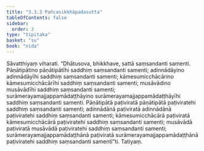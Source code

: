 ```yaml
---
title: "3.3.3 Pañcasikkhāpadasutta"
tableOfContents: false
sidebar:
  order: 3
type: "tipitaka"
basket: "su"
book: "nida"
---
```



<DynamicBreadcrumb />

<Division number="109" book="nida">

<Paragraph number="768" book="nida">
Sāvatthiyaṃ viharati. “Dhātusova, bhikkhave, sattā saṃsandanti samenti. Pāṇātipātino pāṇātipātīhi saddhiṃ saṃsandanti samenti; adinnādāyino adinnādāyīhi saddhiṃ saṃsandanti samenti; kāmesumicchācārino kāmesumicchācārīhi saddhiṃ saṃsandanti samenti; musāvādino musāvādīhi saddhiṃ saṃsandanti samenti; surāmerayamajjappamādaṭṭhāyino surāmerayamajjappamādaṭṭhāyīhi saddhiṃ saṃsandanti samenti.
</Paragraph>

<Paragraph number="769" book="nida">
Pāṇātipātā paṭiviratā pāṇātipātā paṭiviratehi saddhiṃ saṃsandanti samenti; adinnādānā paṭiviratā adinnādānā paṭiviratehi saddhiṃ saṃsandanti samenti; kāmesumicchācārā paṭiviratā kāmesumicchācārā paṭiviratehi saddhiṃ saṃsandanti samenti; musāvādā paṭiviratā musāvādā paṭiviratehi saddhiṃ saṃsandanti samenti; surāmerayamajjappamādaṭṭhānā paṭiviratā surāmerayamajjappamādaṭṭhānā paṭiviratehi saddhiṃ saṃsandanti samentī”ti.

</Paragraph>
</Division>

<Paragraph number="770" type="center" book="nida">
Tatiyaṃ.
</Paragraph>